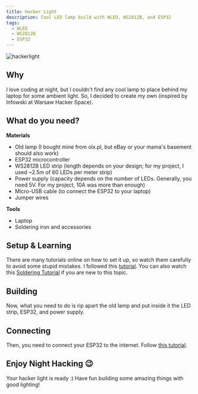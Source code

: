 ```yaml
---
title: Hacker Light
description: Cool LED lamp build with WLED, WS2812B, and ESP32
tags:
  - WLED
  - WS2812B
  - ESP32
---
```


![hackerlight](../assets/hackerlight.webp)

## Why

I love coding at night, but I couldn't find any cool lamp to place behind my laptop for some ambient light. So, I decided to create my own (inspired by Infowski at Warsaw Hacker Space).

## What do you need?

**Materials**

- Old lamp (I bought mine from olx.pl, but eBay or your mama's basement should also work)
- ESP32 microcontroller
- WS2812B LED strip (length depends on your design; for my project, I used ~2.5m of 60 LEDs per meter strip)
- Power supply (capacity depends on the number of LEDs. Generally, you need 5V. For my project, 10A was more than enough)
- Micro-USB cable (to connect the ESP32 to your laptop)
- Jumper wires

**Tools**

- Laptop
- Soldering iron and accessories

## Setup & Learning

There are many tutorials online on how to set it up, so watch them carefully to avoid some stupid mistakes. I followed this [tutorial](https://www.youtube.com/watch?v=exAWzMfmwQ8).
You can also watch this [Soldering Tutorial](https://www.youtube.com/watch?v=apSz3NXYlx8) if you are new to this topic.


<YouTube id="dQw4w9WgXcQ" />
<YouTube id="cBT2Oew5MLs" />

## Building

Now, what you need to do is rip apart the old lamp and put inside it the LED strip, ESP32, and power supply.

## Connecting

Then, you need to connect your ESP32 to the internet. Follow [this tutorial](https://www.youtube.com/watch?v=TOEnFKLm9Sw&).

## Enjoy Night Hacking 😉

Your hacker light is ready :) Have fun building some amazing things with good lighting!
